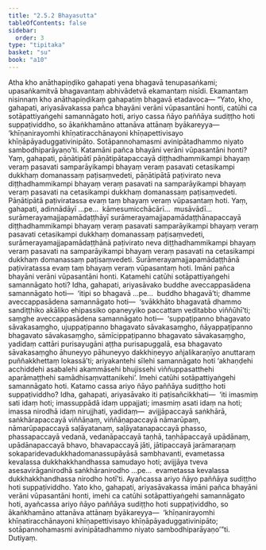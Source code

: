 ```yaml
---
title: "2.5.2 Bhayasutta"
tableOfContents: false
sidebar:
  order: 3
type: "tipitaka"
basket: "su"
book: "a10"
---
```



<DynamicBreadcrumb />

<Division number="92" book="a10">

<Paragraph number="795" book="a10">
Atha kho anāthapiṇḍiko gahapati yena bhagavā tenupasaṅkami; upasaṅkamitvā bhagavantaṃ abhivādetvā ekamantaṃ nisīdi. Ekamantaṃ nisinnaṃ kho anāthapiṇḍikaṃ gahapatiṃ bhagavā etadavoca—
</Paragraph>

<Paragraph number="796" book="a10">
“Yato, kho, gahapati, ariyasāvakassa pañca bhayāni verāni vūpasantāni honti, catūhi ca sotāpattiyaṅgehi samannāgato hoti, ariyo cassa ñāyo paññāya sudiṭṭho hoti suppaṭividdho, so ākaṅkhamāno attanāva attānaṃ byākareyya—  ‘khīṇanirayomhi khīṇatiracchānayoni khīṇapettivisayo khīṇāpāyaduggativinipāto. Sotāpannohamasmi avinipātadhammo niyato sambodhiparāyaṇo’ti.
</Paragraph>

<Paragraph number="797" book="a10">
Katamāni pañca bhayāni verāni vūpasantāni honti? Yaṃ, gahapati, pāṇātipātī pāṇātipātapaccayā diṭṭhadhammikampi bhayaṃ veraṃ pasavati samparāyikampi bhayaṃ veraṃ pasavati cetasikampi dukkhaṃ domanassaṃ paṭisaṃvedeti, pāṇātipātā paṭivirato neva diṭṭhadhammikampi bhayaṃ veraṃ pasavati na samparāyikampi bhayaṃ veraṃ pasavati na cetasikampi dukkhaṃ domanassaṃ paṭisaṃvedeti. Pāṇātipātā paṭiviratassa evaṃ taṃ bhayaṃ veraṃ vūpasantaṃ hoti.
</Paragraph>

<Paragraph number="798" book="a10">
Yaṃ, gahapati, adinnādāyī …pe…  kāmesumicchācārī…  musāvādī…  surāmerayamajjapamādaṭṭhāyī surāmerayamajjapamādaṭṭhānapaccayā diṭṭhadhammikampi bhayaṃ veraṃ pasavati samparāyikampi bhayaṃ veraṃ pasavati cetasikampi dukkhaṃ domanassaṃ paṭisaṃvedeti, surāmerayamajjapamādaṭṭhānā paṭivirato neva diṭṭhadhammikampi bhayaṃ veraṃ pasavati na samparāyikampi bhayaṃ veraṃ pasavati na cetasikampi dukkhaṃ domanassaṃ paṭisaṃvedeti. Surāmerayamajjapamādaṭṭhānā paṭiviratassa evaṃ taṃ bhayaṃ veraṃ vūpasantaṃ hoti. Imāni pañca bhayāni verāni vūpasantāni honti.
</Paragraph>

<Paragraph number="799" book="a10">
Katamehi catūhi sotāpattiyaṅgehi samannāgato hoti? Idha, gahapati, ariyasāvako buddhe aveccappasādena samannāgato hoti—  ‘itipi so bhagavā …pe…  buddho bhagavā’ti; dhamme aveccappasādena samannāgato hoti—  ‘svākkhāto bhagavatā dhammo sandiṭṭhiko akāliko ehipassiko opaneyyiko paccattaṃ veditabbo viññūhī’ti; saṃghe aveccappasādena samannāgato hoti—  ‘suppaṭipanno bhagavato sāvakasaṃgho, ujuppaṭipanno bhagavato sāvakasaṃgho, ñāyappaṭipanno bhagavato sāvakasaṃgho, sāmīcippaṭipanno bhagavato sāvakasaṃgho, yadidaṃ cattāri purisayugāni aṭṭha purisapuggalā, esa bhagavato sāvakasaṃgho āhuneyyo pāhuneyyo dakkhiṇeyyo añjalikaraṇīyo anuttaraṃ puññakkhettaṃ lokassā’ti; ariyakantehi sīlehi samannāgato hoti ‘akhaṇḍehi acchiddehi asabalehi akammāsehi bhujissehi viññuppasatthehi aparāmaṭṭhehi samādhisaṃvattanikehi’. Imehi catūhi sotāpattiyaṅgehi samannāgato hoti.
</Paragraph>

<Paragraph number="800" book="a10">
Katamo cassa ariyo ñāyo paññāya sudiṭṭho hoti suppaṭividdho? Idha, gahapati, ariyasāvako iti paṭisañcikkhati—  ‘iti imasmiṃ sati idaṃ hoti; imassuppādā idaṃ uppajjati; imasmiṃ asati idaṃ na hoti; imassa nirodhā idaṃ nirujjhati, yadidaṃ—  avijjāpaccayā saṅkhārā, saṅkhārapaccayā viññāṇaṃ, viññāṇapaccayā nāmarūpaṃ, nāmarūpapaccayā saḷāyatanaṃ, saḷāyatanapaccayā phasso, phassapaccayā vedanā, vedanāpaccayā taṇhā, taṇhāpaccayā upādānaṃ, upādānapaccayā bhavo, bhavapaccayā jāti, jātipaccayā jarāmaraṇaṃ sokaparidevadukkhadomanassupāyāsā sambhavanti, evametassa kevalassa dukkhakkhandhassa samudayo hoti; avijjāya tveva asesavirāganirodhā saṅkhāranirodho …pe…  evametassa kevalassa dukkhakkhandhassa nirodho hotī’ti. Ayañcassa ariyo ñāyo paññāya sudiṭṭho hoti suppaṭividdho.
</Paragraph>

<Paragraph number="801" book="a10">
Yato kho, gahapati, ariyasāvakassa imāni pañca bhayāni verāni vūpasantāni honti, imehi ca catūhi sotāpattiyaṅgehi samannāgato hoti, ayañcassa ariyo ñāyo paññāya sudiṭṭho hoti suppaṭividdho, so ākaṅkhamāno attanāva attānaṃ byākareyya—  ‘khīṇanirayomhi khīṇatiracchānayoni khīṇapettivisayo khīṇāpāyaduggativinipāto; sotāpannohamasmi avinipātadhammo niyato sambodhiparāyaṇo’”ti.

</Paragraph>
</Division>

<Paragraph number="802" type="center" book="a10">
Dutiyaṃ.
</Paragraph>